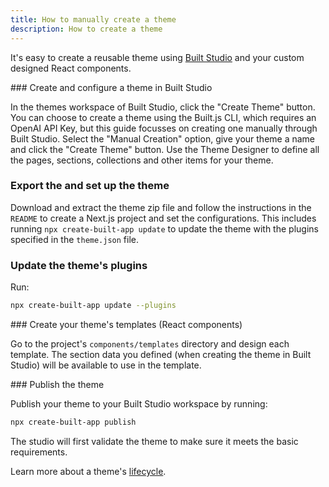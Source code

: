 ```yaml
---
title: How to manually create a theme
description: How to create a theme
---
```



It's easy to create a reusable theme using [Built Studio](/built-studio) and your custom designed React components.

<Steps>
<Step>
### Create and configure a theme in Built Studio 
 
In the themes workspace of Built Studio, click the "Create Theme" button. You can choose to create a theme using the Built.js CLI, which requires an OpenAI API Key, but this guide focusses on creating one manually through Built Studio. Select the "Manual Creation" option, give your theme a name and click the "Create Theme" button. Use the Theme Designer to define all the pages, sections, collections and other items for your theme.
 </Step>
 <Step>
### Export the and set up the theme
 
Download and extract the theme zip file and follow the instructions in the `README` to create a Next.js project and set the configurations. This includes running `npx create-built-app update` to update the theme with the plugins specified in the `theme.json` file.
</Step>
<Step>
### Update the theme's plugins
Run:
```bash copy
npx create-built-app update --plugins
```
</Step>
<Step>
### Create your theme's templates (React components)

Go to the project's `components/templates` directory and design each template. The section data you defined (when creating the theme in Built Studio) will be available to use in the template.

</Step>
<Step>
### Publish the theme

Publish your theme to your Built Studio workspace by running: 

```bash copy
npx create-built-app publish
```

The studio will first validate the theme to make sure it meets the basic requirements.

</Step>
</Steps>

Learn more about a theme's [lifecycle](/docs/concepts/lifecycle-of-a-theme-or-plugin).
